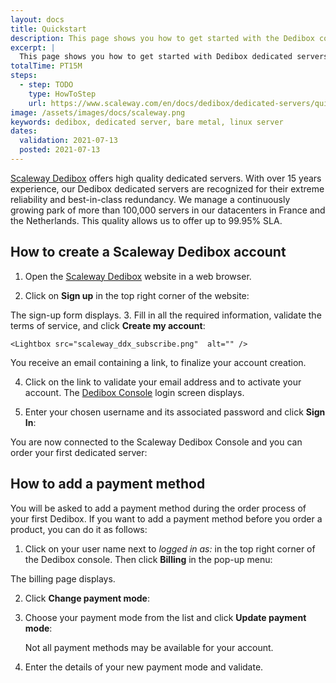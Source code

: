 ```yaml
---
layout: docs
title: Quickstart
description: This page shows you how to get started with the Dedibox console.
excerpt: |
  This page shows you how to get started with Dedibox dedicated servers
totalTime: PT15M
steps:
  - step: TODO
    type: HowToStep
    url: https://www.scaleway.com/en/docs/dedibox/dedicated-servers/quickstart
image: /assets/images/docs/scaleway.png
keywords: dedibox, dedicated server, bare metal, linux server
dates:
  validation: 2021-07-13
  posted: 2021-07-13
---
```


[Scaleway Dedibox](https://www.scaleway.com/en/dedibox/) offers high quality dedicated servers. With over 15 years experience, our Dedibox dedicated servers are recognized for their extreme reliability and best-in-class redundancy. We manage a continuously growing park of more than 100,000 servers in our datacenters in France and the Netherlands. This quality allows us to offer up to 99.95% SLA.

## How to create a Scaleway Dedibox account

1. Open the [Scaleway Dedibox](https://www.scaleway.com/en/dedibox/) website in a web browser.

2. Click on **Sign up** in the top right corner of the website: 

    <Lightbox src="scaleway_ddx_signup.png" alt="" />
  The sign-up form displays. 
3. Fill in all the required information, validate the terms of service, and click **Create my account**:

    <Lightbox src="scaleway_ddx_subscribe.png"  alt="" />

  You receive an email containing a link, to finalize your account creation.

4. Click on the link to validate your email address and to activate your account. The [Dedibox Console](https://console.online.net) login screen displays.  

5. Enter your chosen username and its associated password and click **Sign In**:

    <Lightbox src="scaleway_ddx_login.png" alt="" />

You are now connected to the Scaleway Dedibox Console and you can order your first dedicated server:

<Lightbox src="scaleway_ddx_console.png" alt="" />

## How to add a payment method

You will be asked to add a payment method during the order process of your first Dedibox. If you want to add a payment method before you order a product, you can do it as follows:

1.  Click on your user name next to *logged in as:* in the top right corner of the Dedibox console. Then click **Billing** in the pop-up menu: 

    <Lightbox src="scaleway_ddx_popup.png" alt="" />

  The billing page displays.
  
2. Click **Change payment mode**: 

    <Lightbox src="scaleway_ddx_paymentmode.png" alt="" />

3. Choose your payment mode from the list and click **Update payment mode**:

    <Lightbox src="scaleway_ddx_new_paymentmode.png" alt="" />

    <Message type="note">

    Not all payment methods may be available for your account. 

    </Message>

4. Enter the details of your new payment mode and validate. 
